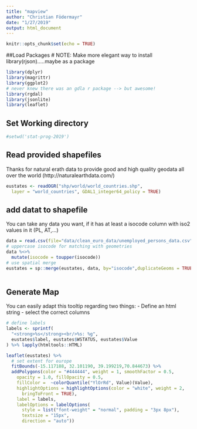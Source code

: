 ```yaml
---
title: "mapview"
author: "Christian Födermayr"
date: "1/27/2019"
output: html_document
---
```


```r
knitr::opts_chunk$set(echo = TRUE)
```
##Load Packages
# NOTE: Make more elegant way to install library(rjson).....maybe as a package
```r
library(dplyr)
library(magrittr)
library(ggplot2)
# never knew there was an gdla r package --> but awesome!
library(rgdal)
library(jsonlite)
library(leaflet)
```
## Set Working directory
```r
#setwd('stat-prog-2019')
```

## Read provided shapefiles
Thanks for natural erath data to provide good and high quality geodata all over the world (http://naturalearthdata.com/)
```r
eustates <- readOGR("shp/world/world_countries.shp",
  layer = "world_countries", GDAL1_integer64_policy = TRUE)
```
## add datat to shapefile

You can take any data you want, if it has at least a isocode column with iso2 values in it (PL, AT,...)

```r
data = read.csv(file="data/clean_euro_data/unemployed_persons_data.csv")
# uppercase isocode for matching with geometries
data %<>% 
  mutate(isocode = toupper(isocode))
# use spatial merge
eustates = sp::merge(eustates, data, by="isocode",duplicateGeoms = TRUE)
  
```


## Generate Map

You can easily adapt this tooltip regarding two things:
- Define an html string
- select the correct columns

```r
# define labels
labels <- sprintf(
  "<strong>%s</strong><br/>%s: %g",
  eustates$label, eustates$WSTATUS, eustates$Value
) %>% lapply(htmltools::HTML)

leaflet(eustates) %>%
  # set extent for europe
  fitBounds(-15.117188, 32.101190, 39.199219,70.844673) %>%
  addPolygons(color = "#444444", weight = 1, smoothFactor = 0.5,
    opacity = 1.0, fillOpacity = 0.5,
    fillColor =  ~colorQuantile("YlOrRd", Value)(Value),
    highlightOptions = highlightOptions(color = "white", weight = 2,
      bringToFront = TRUE),
    label = labels,
    labelOptions = labelOptions(
      style = list("font-weight" = "normal", padding = "3px 8px"),
      textsize = "15px",
      direction = "auto"))
```